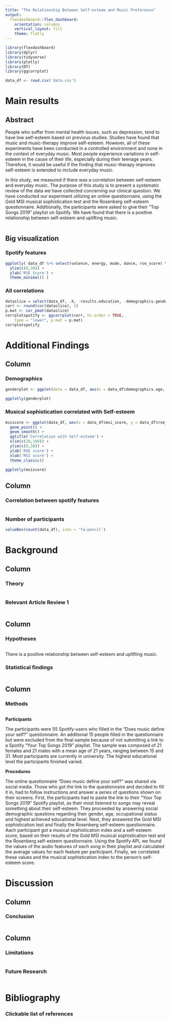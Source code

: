```yaml
---
title: "The Relationship Between Self-esteem and Music Preference"
output: 
  flexdashboard::flex_dashboard:
    orientation: columns
    vertical_layout: fill
    theme: flatly
---
```


```r
library(flexdashboard)
library(dplyr)
library(tidyverse)
library(plotly)
library(DT)
library(ggcorrplot)

data_df <- read.csv('data.csv')

```

Main results
======================================================

Abstract {.sidebar}
-------------------------------------------------------

People who suffer from mental health issues, such as depression, tend to have low self-esteem based on previous studies. Studies have found that music and music-therapy improve self-esteem. However, all of these experiments have been conducted in a controlled environment and none in the context of everyday music. Most people experience variations in self-esteem in the cause of their life, especially during their teenage years. Therefore, it would be useful if the finding that music-therapy improves self-esteem is extended to include everyday music.

In this study, we measured if there was a correlation between self-esteem and everyday music. The purpose of this study is to present a systematic review of the data we have collected concerning our clinical question. We have conducted our experiment utilizing an online questionnaire, using the Gold MSI musical sophistication test and the Rosenberg self-esteem questionnaire. Additionally, the participants were asked to give their “Top Songs 2019” playlist on Spotify. We have found that there is a positive relationship between self-esteem and uplifting music.

```r

```

Big visualization{.tabset}
--------------------------------------------------------

### Spotify features
```r

ggplotly( data_df %>% select(valence, energy, mode, dance, rse_score) %>% pivot_longer(c(valence, energy, mode, dance), names_to = 'spotify', values_to = 'value') %>% ggplot(aes(x = value, y = rse_score)) + geom_point() + geom_smooth() + facet_wrap(~ spotify) + xlim(c(0,1)) +
  ylim(c(0,30)) + 
  ylab('RSE Score') +
  theme_minimal() )


```

<!-- ### Danceability  -->

<!-- ```{r} -->

<!-- dancingscore <- ggplot(data_df, aes(x = data_df$dance, y = data_df$rse_score)) +  -->
<!--   geom_point() + -->
<!--   ggtitle('Correlation with Self-esteem') + -->
<!--   xlim(c(0,1)) + -->
<!--   ylim(c(0,30)) +  -->
<!--   ylab('RSE Score') + -->
<!--   xlab('Danceability') + -->
<!--   theme_classic() -->

<!-- ggplotly(dancingscore) -->

<!-- ``` -->

<!-- ### Energy  -->

<!-- ```{r} -->
<!-- energyscore <- ggplot(data_df, aes(x = data_df$energy, y = data_df$rse_score)) +  -->
<!--   geom_point() + -->
<!--   ggtitle('Correlation with Self-esteem') + -->
<!--   xlim(c(0,1)) + -->
<!--   ylim(c(0,30)) +  -->
<!--   ylab('RSE Score') + -->
<!--   xlab('Energylevel') + -->
<!--   theme_classic() -->

<!-- ggplotly(energyscore) -->

<!-- ``` -->

<!-- ### Valence  -->

<!-- ```{r} -->
<!-- valencescore <- ggplot(data_df, aes(x = data_df$valence, y = data_df$rse_score)) +  -->
<!--   geom_point() + -->
<!--   ggtitle('Correlation with Self-esteem') + -->
<!--   ylab('RSE Score') + -->
<!--   xlim(c(0,1)) + -->
<!--   ylim(c(0,30)) +  -->
<!--   xlab('Valence') + -->
<!--   theme_classic() -->

<!-- ggplotly(valencescore) -->

<!-- ``` -->

<!-- ### Mode  -->

<!-- ```{r} -->
<!-- modescore <- ggplot(data_df, aes(x = data_df$mode, y = data_df$rse_score)) +  -->
<!--   geom_point() + -->
<!--   ggtitle('Correlation with Self-esteem') + -->
<!--   xlim(c(0,1)) + -->
<!--   ylim(c(0,30)) +  -->
<!--   ylab('RSE Score') + -->
<!--   xlab('Mode') + -->
<!--   theme_classic() -->

<!-- ggplotly(modescore) -->

<!-- ``` -->

### All correlations

```r
dataslice = select(data_df, -X, -results.education, -demographics.gender, -demographics.occupation)
corr <- round(cor(dataslice), 1)
p.mat <- cor_pmat(dataslice)
corrplotspotify <- ggcorrplot(corr, hc.order = TRUE,
    type = "lower", p.mat = p.mat)
corrplotspotify
```

Additional Findings 
========================================================

Column {.tabset}
---------------------------------------------------------

### Demographics

```r

genderplot <- ggplot(data = data_df, aes(x = data_df$demographics.age, y = data_df$rse_score, col = data_df$demographics.gender)) + geom_point() + geom_smooth() + theme_classic() + xlab('Age') + ylab('RSE Score') + ggtitle('RSE scores per gender') + theme(legend.title = element_blank())
  
ggplotly(genderplot)

```

### Musical sophistication correlated with Self-esteem

```r
msiscore <- ggplot(data_df, aes(x = data_df$msi_score, y = data_df$rse_score)) + 
  geom_point() +
  geom_smooth() +
  ggtitle('Correlation with Self-esteem') +
  xlim(c(20,100)) +
  ylim(c(0,30)) + 
  ylab('RSE score') +
  xlab('MSI score') +
  theme_classic()
  
ggplotly(msiscore)

```

Column {data-width=350}
-----------------------------------------------------------------------

### Correlation between spotify features

```r

```

### Number of participants
```r

valueBox(count(data_df), icon = 'fa-pencil')

```


Background{data-navmenu="Details"}
========================================================

Column {.tabset}
-----------------------------------------------------------------------

### Theory

```r

```

### Relevant Article Review 1

```r

```

Column {data-width=350}
-----------------------------------------------------------------------

### Hypotheses

```r

```

There is a positive relationship between self-esteem and uplifting music. 


### Statistical findings

```r

```


Column {data-width=350}
-----------------------------------------------------------------------

### Methods

```r

```

**Participants**

The participants were 55 Spotify-users who filled in the “Does music define your self?” questionnaire. An additional 15 people filled in the questionnaire but were excluded from the final sample because of not submitting a link to a Spotify “Your Top Songs 2019” playlist. The sample was composed of 21 females and 21 males with a mean age of 21 years, ranging between 15 and 31. Most participants are currently in university. The highest educational level the participants finished varied.

**Procedures**

The online questionnaire “Does music define your self?” was shared via social media. Those who got the link to the questionnaire and decided to fill it in, had to follow instructions and answer a series of questions shown on their screens. First, the participants had to paste the link to their “Your Top Songs 2019” Spotify playlist, as their most listened to songs may reveal something about their self-esteem. They proceeded by answering social demographic questions regarding their gender, age, occupational status and highest achieved educational level. Next, they answered the Gold MSI sophistication test and finally the Rosenberg self-esteem questionnaire.
Aach participant got a musical sophistication index and a self-esteem score, based on their results of the Gold MSI musical sophistication test and the Rosenberg self-esteem questionnaire. Using the Spotify API, we found the values of the audio features of each song in their playlist and calculated the average values for each feature per participant. Finally, we correlated these values and the musical sophistication index to the person’s self-esteem score.

Discussion{data-navmenu="Details"}
=========================================================

Column
-----------------------------------------------------------------------

### Conclusion

```r

```

Column {data-width=400}
-----------------------------------------------------------------------

### Limitations

```r

```

### Future Research

```r

```

Bibliography {data-navmenu="Details"}
=======================================================================

### Clickable list of references

```r

``` 

